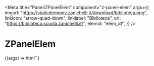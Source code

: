 
<Meta
  title="Panel/ZPanelElem"
  component="z-panel-elem"
  args={{
    imgurl: "https://staticdemomy.zanichelli.it/download/biblioteca.png",
    linkicon: "arrow-quad-down",
    linklabel: "Biblioteca",
    url: "https://biblioteca.scuola.zanichelli.it/",
    elemid: "elem_id",
  }}
/>

# ZPanelElem

<Canvas>
  <Story name="z-panel-elem">
    {(args) => html`<z-panel-elem
      imgurl="${args.imgurl}"
      linkicon="${args.linkicon}"
      linklabel="${args.linklabel}"
      url="${args.url}"
      elemid="${args.elemid}"
    ></z-panel-elem>`}
  </Story>
</Canvas>

<ArgsTable of="z-panel-elem" />
